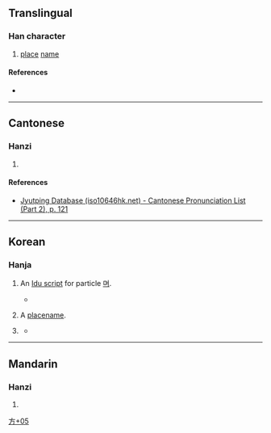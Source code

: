 {{character info/new}}
==Translingual==

===Han character===
{{Han char|rn=70|rad=方|as=05|sn=9|four=|canj=YSIF|ids=⿰方厼}}

# [[place]] [[name]]

====References====
* {{Han ref|kx=0482.101|dj=0844.060|hdz=32177.011|uh=65C0|ud=26048}}

----

==Cantonese==

===Hanzi===
{{yue-hanzi|jyut=[[ji5]]|y=yi5}}

# {{rfdef|yue|sort=方05}}

====References====
* [http://www.iso10646hk.net/jp/document/download.jsp Jyutping Database (iso10646hk.net) - Cantonese Pronunciation List (Part 2), p. 121]

----

==Korean==

===Hanja===
{{ko-hanja|hangeul=[[며]]|eumhun=|rv=myeo|mr=myŏ|y=mye}}

# {{lb|ko|historical}} An [[:w:Idu script|Idu script]] for particle [[며]].
#* {{quote-book|1=zh|year=1818|author=정약용|title=목민심서|volume_plain=봉공(奉公) 6조; 제4조 문보(文報)|url=http://db.itkc.or.kr/dir/item?itemId=BT#dir/node?dataId=ITKC_BT_1288A_0040_050_0020&solrQ=query%E2%80%A0%E6%97%80$solr_sortField%E2%80%A0%EA%B7%B8%EB%A3%B9%EC%A0%95%EB%A0%AC_s%20%EC%9E%90%EB%A3%8CID_s$solr_sortOrder%E2%80%A0$solr_secId%E2%80%A0BT_AA$solr_toalCount%E2%80%A023$solr_curPos%E2%80%A01$solr_solrId%E2%80%A0BD_ITKC_BT_1288A_0040_050_0020&viewSync=OT|page=|text=吏讀者。世稱新羅薛聰所作 如是白遣爲乎'''旀'''。|translation=''Idu'', which they say that  was created by [[Seol Chong]] in [[Silla]] period -- for example 이삶고 (是白遣) and 하오며 (爲乎旀) }}
# {{lb|ko|historical}} A [[placename]].
# {{lb|ko|historical}} {{surname|ko}}
#* {{quote-book|1=zh|year=1908|title=증보문헌비고(增補文獻備考)|volume_plain=Volume 53; 졔계고 (帝系考)|entry=附氏族|url=|page=|text=鎮川'''旀'''氏，文川𨳈氏，右兩姓，韻書未詳。|translation=}}

----

==Mandarin==

===Hanzi===
{{cmn-hanzi|pin=[[mèi]] ([[mei4]])|wg=mei<sup>4</sup>}}

# {{rfdef|cmn|sort=方05}}

[[Category:Korean-only CJKV Characters|方+05]]